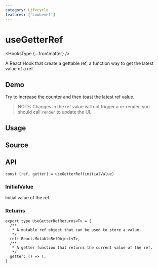 ```yaml
---
category: Lifecycle
features: ['LowLevel']
---
```


# useGetterRef


<HooksType {...frontmatter} />

A React Hook that create a gettable ref, a function way to get the latest value of a ref.

## Demo

Try to increase the counter and then toast the latest ref value.

> NOTE: Changes in the ref value will not trigger a re-render, you should call `render` to update the UI.


<App />

## Usage



## Source


<Source />

## API

```tsx
const [ref, getter] = useGetterRef(initialValue)
```

### InitialValue

Initial value of the ref.

### Returns

```tsx
export type UseGetterRefReturns<T> = [
  /**
   * A mutable ref object that can be used to store a value.
   */
  ref: React.MutableRefObject<T>,
  /**
   * A getter function that returns the current value of the ref.
   */
  getter: () => T,
]
```
